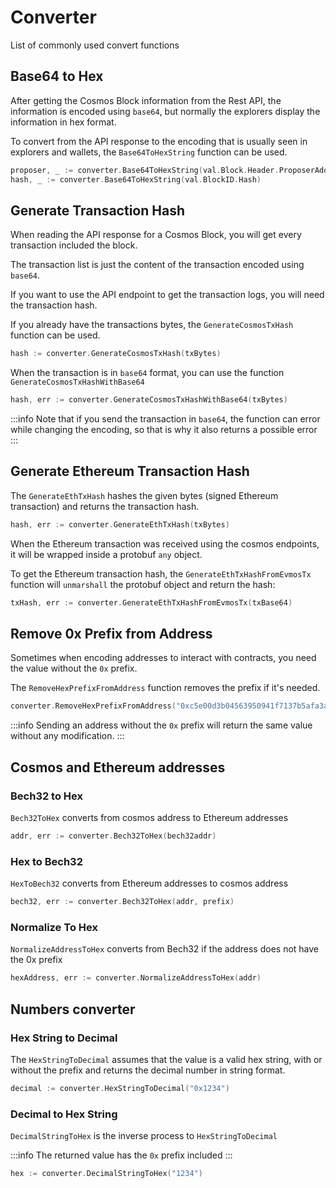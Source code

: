 # Converter

List of commonly used convert functions

## Base64 to Hex

After getting the Cosmos Block information from the Rest API, the information is encoded using `base64`, but normally the explorers display the information in hex format.

To convert from the API response to the encoding that is usually seen in explorers and wallets, the `Base64ToHexString` function can be used.

```go
proposer, _ := converter.Base64ToHexString(val.Block.Header.ProposerAddress)
hash, _ := converter.Base64ToHexString(val.BlockID.Hash)
```

## Generate Transaction Hash

When reading the API response for a Cosmos Block, you will get every transaction included the block.

The transaction list is just the content of the transaction encoded using `base64`.

If you want to use the API endpoint to get the transaction logs, you will need the transaction hash.

If you already have the transactions bytes, the `GenerateCosmosTxHash` function can be used.

```go
hash := converter.GenerateCosmosTxHash(txBytes)
```

When the transaction is in `base64` format, you can use the function `GenerateCosmosTxHashWithBase64`

```go
hash, err := converter.GenerateCosmosTxHashWithBase64(txBytes)
```

:::info
Note that if you send the transaction in `base64`, the function can error while changing the encoding, so that is why it also returns a possible error
:::

## Generate Ethereum Transaction Hash

The `GenerateEthTxHash` hashes the given bytes (signed Ethereum transaction) and returns the transaction hash.

```go
hash, err := converter.GenerateEthTxHash(txBytes)
```

When the Ethereum transaction was received using the cosmos endpoints, it will be wrapped inside a protobuf `any` object.

To get the Ethereum transaction hash, the `GenerateEthTxHashFromEvmosTx` function will `unmarshall` the protobuf object and return the hash:

```go
txHash, err := converter.GenerateEthTxHashFromEvmosTx(txBase64)
```

## Remove 0x Prefix from Address

Sometimes when encoding addresses to interact with contracts, you need the value without the `0x` prefix.

The `RemoveHexPrefixFromAddress` function removes the prefix if it's needed.

```go
converter.RemoveHexPrefixFromAddress("0xc5e00d3b04563950941f7137b5afa3a534f0d6d6")
```

:::info
Sending an address without the `0x` prefix will return the same value without any modification.
:::

## Cosmos and Ethereum addresses

### Bech32 to Hex

`Bech32ToHex` converts from cosmos address to Ethereum addresses

```go
addr, err := converter.Bech32ToHex(bech32addr)
```

### Hex to Bech32

`HexToBech32` converts from Ethereum addresses to cosmos address

```go
bech32, err := converter.Bech32ToHex(addr, prefix)
```

### Normalize To Hex

`NormalizeAddressToHex` converts from Bech32 if the address does not have the 0x prefix

```go
hexAddress, err := converter.NormalizeAddressToHex(addr)
```

## Numbers converter

### Hex String to Decimal

The `HexStringToDecimal` assumes that the value is a valid hex string, with or without the prefix and returns the decimal number in string format.

```go
decimal := converter.HexStringToDecimal("0x1234")
```

### Decimal to Hex String

`DecimalStringToHex` is the inverse process to `HexStringToDecimal`

:::info
The returned value has the `0x` prefix included
:::

```go
hex := converter.DecimalStringToHex("1234")
```
